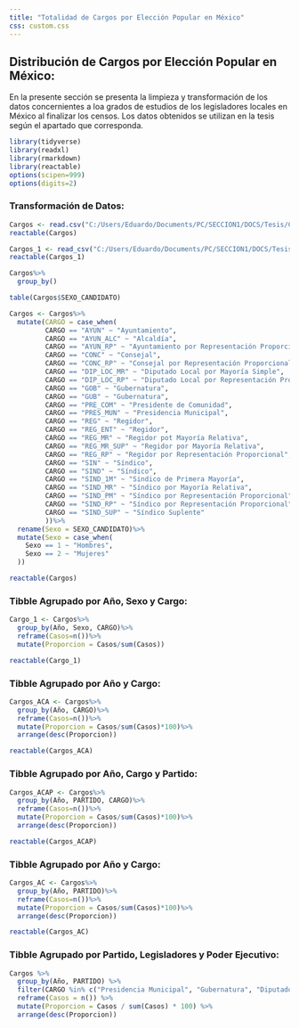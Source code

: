 ---
title: "Totalidad de Cargos por Elección Popular en México"
css: custom.css
---

## Distribución de Cargos por Elección Popular en México:

En la presente sección se presenta la limpieza y transformación de los datos concernientes a loa grados de estudios de los legisladores locales en México al finalizar los censos. Los datos obtenidos se utilizan en la tesis según el apartado que corresponda.

```{r}
library(tidyverse)
library(readxl)
library(rmarkdown)
library(reactable)
options(scipen=999)
options(digits=2)
```

### Transformación de Datos:

```{r}
Cargos <- read.csv("C:/Users/Eduardo/Documents/PC/SECCION1/DOCS/Tesis/CARGOS POR SEXO_2018-2023.csv", fileEncoding = "UTF-8")
reactable(Cargos)
```

```{r}
Cargos_1 <- read_csv("C:/Users/Eduardo/Documents/PC/SECCION1/DOCS/Tesis/CARGOS POR SEXO_2018-2023.csv")
reactable(Cargos_1)
```

```{r}
Cargos%>%
  group_by()
```

```{r}
table(Cargos$SEXO_CANDIDATO)
```

```{r}
Cargos <- Cargos%>%
  mutate(CARGO = case_when(
         CARGO == "AYUN" ~ "Ayuntamiento", 
         CARGO == "AYUN_ALC" ~ "Alcaldía", 
         CARGO == "AYUN_RP" ~ "Ayuntamiento por Representación Proporcional",
         CARGO == "CONC" ~ "Consejal", 
         CARGO == "CONC_RP" ~ "Consejal por Representación Proporcional", 
         CARGO == "DIP_LOC_MR" ~ "Diputado Local por Mayoría Simple", 
         CARGO == "DIP_LOC_RP" ~ "Diputado Local por Representación Proporcional",
         CARGO == "GOB" ~ "Gubernatura", 
         CARGO == "GUB" ~ "Gubernatura", 
         CARGO == "PRE_COM" ~ "Presidente de Comunidad", 
         CARGO == "PRES_MUN" ~ "Presidencia Municipal",
         CARGO == "REG" ~ "Regidor", 
         CARGO == "REG_ENT" ~ "Regidor", 
         CARGO == "REG_MR" ~ "Regidor pot Mayoría Relativa", 
         CARGO == "REG_MR_SUP" ~ "Regidor por Mayoría Relativa", 
         CARGO == "REG_RP" ~ "Regidor por Representación Proporcional", 
         CARGO == "SIN" ~ "Síndico", 
         CARGO == "SIND" ~ "Síndico",
         CARGO == "SIND_1M" ~ "Sindico de Primera Mayoría", 
         CARGO == "SIND_MR" ~ "Síndico por Mayoría Relativa", 
         CARGO == "SIND_PM" ~ "Síndico por Representación Proporcional", 
         CARGO == "SIND_RP" ~ "Síndico por Representación Proporcional", 
         CARGO == "SIND_SUP" ~ "Síndico Suplente"
         ))%>%
  rename(Sexo = SEXO_CANDIDATO)%>%
  mutate(Sexo = case_when(
    Sexo == 1 ~ "Hombres",
    Sexo == 2 ~ "Mujeres"
  ))

reactable(Cargos)
```

### Tibble Agrupado por Año, Sexo y Cargo:

```{r}
Cargo_1 <- Cargos%>%
  group_by(Año, Sexo, CARGO)%>%
  reframe(Casos=n())%>%
  mutate(Proporcion = Casos/sum(Casos))

reactable(Cargo_1)
```

### Tibble Agrupado por Año y Cargo:

```{r}
Cargos_ACA <- Cargos%>%
  group_by(Año, CARGO)%>%
  reframe(Casos=n())%>%
  mutate(Proporcion = Casos/sum(Casos)*100)%>%
  arrange(desc(Proporcion))

reactable(Cargos_ACA)
```

### Tibble Agrupado por Año, Cargo y Partido:

```{r}
Cargos_ACAP <- Cargos%>%
  group_by(Año, PARTIDO, CARGO)%>%
  reframe(Casos=n())%>%
  mutate(Proporcion = Casos/sum(Casos)*100)%>%
  arrange(desc(Proporcion))

reactable(Cargos_ACAP)
```

### Tibble Agrupado por Año y Cargo:

```{r}
Cargos_AC <- Cargos%>%
  group_by(Año, PARTIDO)%>%
  reframe(Casos=n())%>%
  mutate(Proporcion = Casos/sum(Casos)*100)%>%
  arrange(desc(Proporcion))

reactable(Cargos_AC)
```

### Tibble Agrupado por Partido, Legisladores y Poder Ejecutivo:

```{r}
Cargos %>%
  group_by(Año, PARTIDO) %>%
  filter(CARGO %in% c("Presidencia Municipal", "Gubernatura", "Diputado Local Por Mayoría Relativa")) %>%
  reframe(Casos = n()) %>%
  mutate(Proporcion = Casos / sum(Casos) * 100) %>%
  arrange(desc(Proporcion))
```
